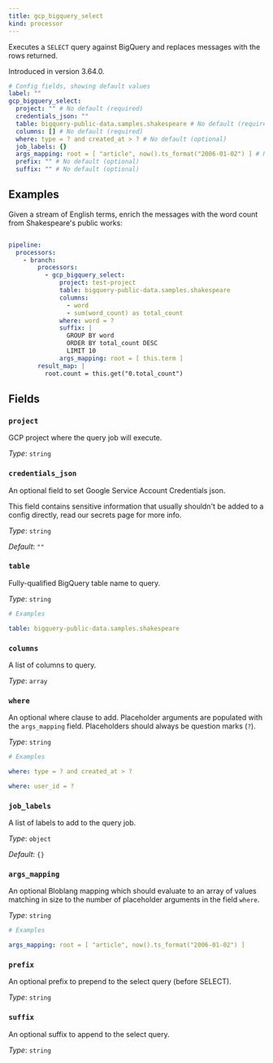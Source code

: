 ```yaml
---
title: gcp_bigquery_select
kind: processor
---
```


Executes a `SELECT` query against BigQuery and replaces messages with the rows returned.

Introduced in version 3.64.0.

```yml
# Config fields, showing default values
label: ""
gcp_bigquery_select:
  project: "" # No default (required)
  credentials_json: ""
  table: bigquery-public-data.samples.shakespeare # No default (required)
  columns: [] # No default (required)
  where: type = ? and created_at > ? # No default (optional)
  job_labels: {}
  args_mapping: root = [ "article", now().ts_format("2006-01-02") ] # No default (optional)
  prefix: "" # No default (optional)
  suffix: "" # No default (optional)
```

## Examples

<Tabs>
<TabItem label="Word count">

Given a stream of English terms, enrich the messages with the word count from Shakespeare's public works:

```yaml

pipeline:
  processors:
    - branch:
        processors:
          - gcp_bigquery_select:
              project: test-project
              table: bigquery-public-data.samples.shakespeare
              columns:
                - word
                - sum(word_count) as total_count
              where: word = ?
              suffix: |
                GROUP BY word
                ORDER BY total_count DESC
                LIMIT 10
              args_mapping: root = [ this.term ]
        result_map: |
          root.count = this.get("0.total_count")

```

</TabItem>
</Tabs>

## Fields

### `project`

GCP project where the query job will execute.


*Type*: `string`


### `credentials_json`

An optional field to set Google Service Account Credentials json.
<Aside type="caution" title="Sensitive Information">
	This field contains sensitive information that usually shouldn't be added to a config directly, read our secrets page for more info.
</Aside>



*Type*: `string`

*Default*: `""`

### `table`

Fully-qualified BigQuery table name to query.


*Type*: `string`


```yml
# Examples

table: bigquery-public-data.samples.shakespeare
```

### `columns`

A list of columns to query.


*Type*: `array`


### `where`

An optional where clause to add. Placeholder arguments are populated with the `args_mapping` field. Placeholders should always be question marks (`?`).


*Type*: `string`


```yml
# Examples

where: type = ? and created_at > ?

where: user_id = ?
```

### `job_labels`

A list of labels to add to the query job.


*Type*: `object`

*Default*: `{}`

### `args_mapping`

An optional Bloblang mapping which should evaluate to an array of values matching in size to the number of placeholder arguments in the field `where`.


*Type*: `string`


```yml
# Examples

args_mapping: root = [ "article", now().ts_format("2006-01-02") ]
```

### `prefix`

An optional prefix to prepend to the select query (before SELECT).


*Type*: `string`


### `suffix`

An optional suffix to append to the select query.


*Type*: `string`




